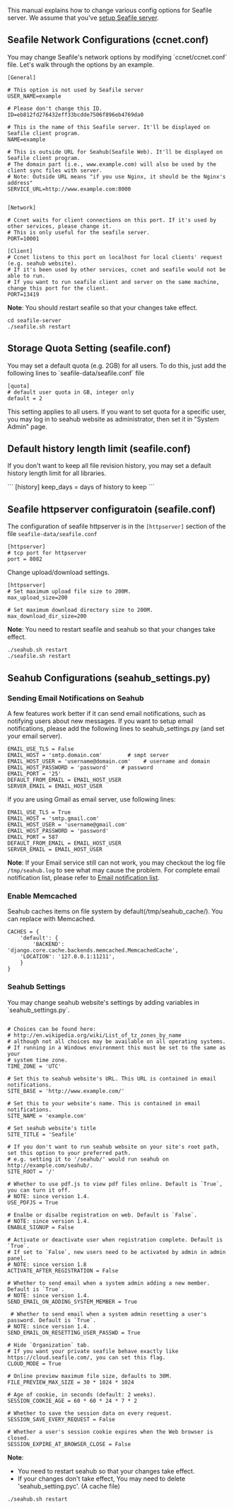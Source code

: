 This manual explains how to change various config options for Seafile server. We assume that you've [[Download-and-setup-seafile-server|setup Seafile server]]. 

== Seafile Network Configurations (ccnet.conf) ==

You may change Seafile's network options by modifying `ccnet/ccnet.conf` file. Let's walk through the options by an example.

<pre>
[General]

# This option is not used by Seafile server
USER_NAME=example

# Please don't change this ID.
ID=eb812fd276432eff33bcdde7506f896eb4769da0

# This is the name of this Seafile server. It'll be displayed on Seafile client program.
NAME=example

# This is outside URL for Seahub(Seafile Web). It'll be displayed on Seafile client program.
# The domain part (i.e., www.example.com) will also be used by the client sync files with server.
# Note: Outside URL means "if you use Nginx, it should be the Nginx's address"
SERVICE_URL=http://www.example.com:8000


[Network]

# Ccnet waits for client connections on this port. If it's used by other services, please change it.
# This is only useful for the seafile server.
PORT=10001

[Client]
# Ccnet listens to this port on localhost for local clients' request (e.g. seahub website).
# If it's been used by other services, ccnet and seafile would not be able to run.
# If you want to run seafile client and server on the same machine, change this port for the client.
PORT=13419

</pre>

'''Note''': You should restart seafile so that your changes take effect.

<pre>
cd seafile-server
./seafile.sh restart
</pre>

== Storage Quota Setting (seafile.conf) ==

You may set a default quota (e.g. 2GB) for all users. To do this, just add the following lines to `seafile-data/seafile.conf` file

<pre>
[quota]
# default user quota in GB, integer only
default = 2
</pre>

This setting applies to all users. If you want to set quota for a specific user, you may log in to seahub website as administrator, then set it in "System Admin" page.

== Default history length limit (seafile.conf) ==

If you don't want to keep all file revision history, you may set a default history length limit for all libraries.

```
[history]
keep_days = days of history to keep
```

== Seafile httpserver configuratoin (seafile.conf) ==

The configuration of seafile httpserver is in the <code>[httpserver]</code> section of the file <code>seafile-data/seafile.conf</code>

<pre>
[httpserver]
# tcp port for httpserver
port = 8082
</pre>

Change upload/download settings.

<pre>
[httpserver]
# Set maximum upload file size to 200M.
max_upload_size=200

# Set maximum download directory size to 200M.
max_download_dir_size=200
</pre>

'''Note''': You need to restart seafile and seahub so that your changes take effect.
<pre>
./seahub.sh restart
./seafile.sh restart
</pre>

== Seahub Configurations (seahub_settings.py) ==

=== Sending Email Notifications on Seahub ===

A few features work better if it can send email notifications, such as notifying users about new messages.
If you want to setup email notifications, please add the following lines to seahub_settings.py (and set your email server).

<pre>
EMAIL_USE_TLS = False
EMAIL_HOST = 'smtp.domain.com'        # smpt server
EMAIL_HOST_USER = 'username@domain.com'    # username and domain
EMAIL_HOST_PASSWORD = 'password'    # password
EMAIL_PORT = '25'
DEFAULT_FROM_EMAIL = EMAIL_HOST_USER
SERVER_EMAIL = EMAIL_HOST_USER
</pre>

If you are using Gmail as email server, use following lines:

<pre>
EMAIL_USE_TLS = True
EMAIL_HOST = 'smtp.gmail.com'
EMAIL_HOST_USER = 'username@gmail.com'
EMAIL_HOST_PASSWORD = 'password'
EMAIL_PORT = 587
DEFAULT_FROM_EMAIL = EMAIL_HOST_USER
SERVER_EMAIL = EMAIL_HOST_USER
</pre>

'''Note''': If your Email service still can not work, you may checkout the log file <code>/tmp/seahub.log</code> to see what may cause the problem. For complete email notification list, please refer to [[Email notification list]].

=== Enable Memcached ===

Seahub caches items on file system by default(/tmp/seahub_cache/). You can replace with Memcached.

<pre>
CACHES = {
    'default': {
        'BACKEND': 'django.core.cache.backends.memcached.MemcachedCache',
	'LOCATION': '127.0.0.1:11211',
    }
}
</pre>

=== Seahub Settings ===

You may change seahub website's settings by adding variables in `seahub_settings.py`.

<pre>

# Choices can be found here:
# http://en.wikipedia.org/wiki/List_of_tz_zones_by_name
# although not all choices may be available on all operating systems.
# If running in a Windows environment this must be set to the same as your
# system time zone.
TIME_ZONE = 'UTC'

# Set this to seahub website's URL. This URL is contained in email notifications.
SITE_BASE = 'http://www.example.com/'

# Set this to your website's name. This is contained in email notifications.
SITE_NAME = 'example.com'

# Set seahub website's title
SITE_TITLE = 'Seafile'

# If you don't want to run seahub website on your site's root path, set this option to your preferred path.
# e.g. setting it to '/seahub/' would run seahub on http://example.com/seahub/.
SITE_ROOT = '/'

# Whether to use pdf.js to view pdf files online. Default is `True`,  you can turn it off.
# NOTE: since version 1.4.
USE_PDFJS = True

# Enalbe or disalbe registration on web. Default is `False`.
# NOTE: since version 1.4.
ENABLE_SIGNUP = False

# Activate or deactivate user when registration complete. Default is `True`.
# If set to `False`, new users need to be activated by admin in admin panel.
# NOTE: since version 1.8
ACTIVATE_AFTER_REGISTRATION = False

# Whether to send email when a system admin adding a new member. Default is `True`.
# NOTE: since version 1.4.
SEND_EMAIL_ON_ADDING_SYSTEM_MEMBER = True

 # Whether to send email when a system admin resetting a user's password. Default is `True`.
# NOTE: since version 1.4.
SEND_EMAIL_ON_RESETTING_USER_PASSWD = True

# Hide `Organization` tab.
# If you want your private seafile behave exactly like https://cloud.seafile.com/, you can set this flag.
CLOUD_MODE = True

# Online preview maximum file size, defaults to 30M.
FILE_PREVIEW_MAX_SIZE = 30 * 1024 * 1024

# Age of cookie, in seconds (default: 2 weeks).
SESSION_COOKIE_AGE = 60 * 60 * 24 * 7 * 2

# Whether to save the session data on every request.
SESSION_SAVE_EVERY_REQUEST = False   

# Whether a user's session cookie expires when the Web browser is closed.                    
SESSION_EXPIRE_AT_BROWSER_CLOSE = False                 

</pre>

'''Note''': 

* You need to restart seahub so that your changes take effect.
* If your changes don't take effect, You may need to delete 'seahub_setting.pyc'. (A cache file)

<pre>
./seahub.sh restart
</pre>